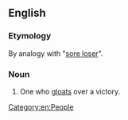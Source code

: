==English==

===Etymology===
By analogy with "[[sore loser]]".
===Noun===
{{en-noun|sg=[[sore]] [[winner]]}}

# {{informal}} One who [[gloat]]s over a victory.
[[Category:en:People]]